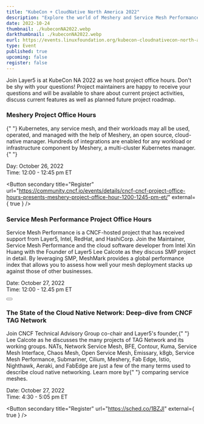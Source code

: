 ```yaml
---
title: "KubeCon + CloudNative North America 2022"
description: "Explore the world of Meshery and Service Mesh Performance at the upcoming CNCF Project Office Hours."
date: 2022-10-24
thumbnail: ./kubeconNA2022.webp
darkthumbnail: ./kubeconNA2022.webp
eurl: https://events.linuxfoundation.org/kubecon-cloudnativecon-north-america/
type: Event
published: true
upcoming: false
register: false
---
```



<EventWrapper>

Join <Link to="/blog/events/layer5-at-kubecon-cloudnativecon-north-america">Layer5 is at KubeCon NA 2022</Link> as we host project office hours. Don't be shy with your questions! Project maintainers are happy to receive your questions and will be available to share about current project activities, discuss current features as well as planned future project roadmap.

### Meshery Project Office Hours

<p>
  {" "}
  Kubernetes, any service mesh, and their workloads may all be used, operated, and managed with the
  help of Meshery, an open source, cloud-native manager. Hundreds of integrations are enabled for
  any workload or infrastructure component by Meshery, a multi-cluster Kubernetes manager.{" "}
</p>

<div className="flex-row">
  <p>
    Day: October 26, 2022 <br />
    Time: 12:00 - 12:45 pm ET
  </p>

  <Button secondary title="Register" url="https://community.cncf.io/events/details/cncf-cncf-project-office-hours-presents-meshery-project-office-hour-1200-1245-pm-et/" external={ true } />
</div>

### Service Mesh Performance Project Office Hours

<p>
  Service Mesh Performance is a CNCF-hosted project that has received support from Layer5, Intel,
  RedHat, and HashiCorp. Join the Maintainer, Service Mesh Performance and the cloud software
  developer from Intel <Link to="/community/members/xin-huang">Xin Huang</Link> with the Founder of
  Layer5 <Link to="/community/members/lee-calcote">Lee Calcote</Link> as they discuss SMP project in
  detail. By leveraging SMP, MeshMark provides a global performance index that allows you to assess
  how well your mesh deployment stacks up against those of other businesses.
</p>
<div className="flex-row">
  <p>
    Date: October 27, 2022
    <br />
    Time: 12:00 - 12.45 pm ET
  </p>
  <Button
    secondary
    title="Register"
    url="https://community.cncf.io/events/details/cncf-cncf-project-office-hours-presents-service-mesh-performance-project-office-hour-1200-1245-pm-et/"
    external={true}
  />
</div>

### The State of the Cloud Native Network: Deep-dive from CNCF TAG Network

<p>
  Join CNCF Technical Advisory Group co-chair and Layer5's founder,{" "}
  <Link to="/community/members/lee-calcote">Lee Calcote</Link> as he discusses the many projects of
  TAG Network and its working groups. NATs, Network Service Mesh, BFE, Contour, Kuma, Service Mesh
  Interface, Chaos Mesh, Open Service Mesh, Emissary, k8gb, Service Mesh Performance, Submariner,
  Cilium, Meshery, Fab Edge, Istio, Nighthawk, Aeraki, and FabEdge are just a few of the many terms
  used to describe cloud native networking. Learn more by{" "}
  <Link to="/service-mesh-landscape">comparing service meshes</Link>.
</p>

<div class="flex-row">
  <p>
    Date: October 27, 2022<br />
    Time: 4:30 - 5:05 pm ET
  </p>

  <Button secondary title="Register" url="https://sched.co/1BZJl" external={ true } />
</div>

</EventWrapper>
